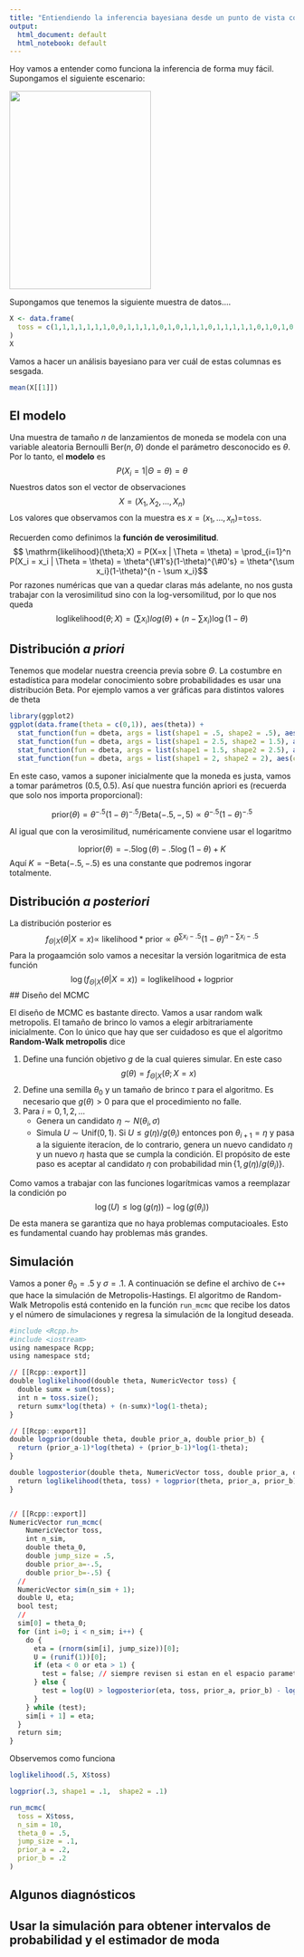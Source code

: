 ---
title: "Entiendiendo la inferencia bayesiana desde un punto de vista computacional"
output:
  html_document: default
  html_notebook: default
---

Hoy vamos a entender como funciona la inferencia de forma muy fácil. Supongamos el siguiente escenario: 

![](./images/cointoss.png){#im1 width=250px height=350px}


Supongamos que tenemos la siguiente muestra de datos....

```{r}
X <- data.frame(
  toss = c(1,1,1,1,1,1,1,0,0,1,1,1,1,0,1,0,1,1,1,0,1,1,1,1,1,0,1,0,1,0,1,0,1,1,0,1,0,1,0,1,0,1,1,1,0,1,1,1,0,1)
)
X
```
 
Vamos a hacer un análisis bayesiano para ver cuál de estas columnas es sesgada.
 
 
```{r}
mean(X[[1]])
```


## El modelo

Una muestra de tamaño $n$ de lanzamientos de moneda se modela con una variable aleatoria Bernoulli $\mathrm{Ber}(n, \Theta)$ donde el parámetro desconocido es $\theta$. Por lo tanto, el **modelo** es 
$$ P(X_i = 1 | \Theta = \theta) = \theta $$
Nuestros datos son el vector de observaciones
$$ X=(X_1, X_2, ... , X_n) $$
Los valores que observamos con la muestra es $x=(x_1, ..., x_n)=$`toss`.

Recuerden como definimos la **función de verosimilitud**.
$$ \mathrm{likelihood}(\theta;X) = P(X=x | \Theta = \theta) = \prod_{i=1}^n P(X_i = x_i | \Theta = \theta) = \theta^{\#1's}(1-\theta)^{\#0's} = \theta^{\sum x_i}(1-\theta)^{n - \sum x_i}$$
Por razones numéricas que van a quedar claras más adelante, no nos gusta trabajar con la verosimilitud sino con la log-versomilitud, por lo que nos queda
$$ \mathrm{loglikelihood}(\theta;X) = (\sum x_i)log(\theta) + (n - \sum x_i)\log(1-\theta) $$

## Distribución *a priori*

Tenemos que modelar nuestra creencia previa sobre $\Theta$. La costumbre en estadística para modelar conocimiento sobre probabilidades es usar una distribución Beta. Por ejemplo vamos a ver gráficas para distintos valores de theta

```{r}
library(ggplot2)
ggplot(data.frame(theta = c(0,1)), aes(theta)) + 
  stat_function(fun = dbeta, args = list(shape1 = .5, shape2 = .5), aes(colour = "a=.5; b=.5")) +
  stat_function(fun = dbeta, args = list(shape1 = 2.5, shape2 = 1.5), aes(colour = "a=2.5; b=1.5")) +
  stat_function(fun = dbeta, args = list(shape1 = 1.5, shape2 = 2.5), aes(colour = "a=1.5; b=2.5")) +
  stat_function(fun = dbeta, args = list(shape1 = 2, shape2 = 2), aes(colour = "a=2; b=2")) + ylab("density")
```


En este caso, vamos a suponer inicialmente que la moneda es justa, vamos a tomar parámetros $(0.5, 0.5)$. Así que nuestra función apriori es (recuerda que solo nos importa proporcional):

$$ \mathrm{prior}(\theta) = \theta^{-.5}(1-\theta)^{-.5} / \mathrm{Beta}(-.5,-,5) \propto \theta^{-.5}(1-\theta)^{-.5}  $$

Al igual que con la verosimilitud, numéricamente conviene usar el logaritmo

$$ \mathrm{loprior}(\theta) = -.5\log(\theta) -.5\log(1-\theta) + K$$
Aquí $K= - \mathrm{Beta}(-.5,-.5)$ es una constante que podremos ingorar totalmente.

## Distribución *a posteriori*

La distribución posterior es 
$$
f_{\Theta|X}({\theta | X=x}) \propto ~ \mathrm{likelihood}*\mathrm{prior} \propto \theta^{\sum x_i-.5}(1-\theta)^{n - \sum x_i -.5} 
$$
Para la progaamción solo vamos a necesitar la versión logaritmica de esta función
$$
\log(f_{\Theta|X}({\theta | X=x})) = \mathrm{loglikelihood}+\mathrm{logprior} 
$$
## Diseño del MCMC

El diseño de MCMC es bastante directo. Vamos a usar random walk metropolis. El tamaño de brinco lo vamos a elegir arbitrariamente inicialmente. Con lo único que hay que ser cuidadoso es que el algoritmo **Random-Walk metropolis** dice

1. Define una función objetivo $g$ de la cual quieres simular. En este caso 
$$g(\theta) = f_{\Theta|X}(\theta;X=x) $$
2. Define una semilla $\theta_0$ y un tamaño de brinco $\tau$ para el algoritmo. Es necesario que $g(\theta) > 0$ para que el procedimiento no falle.
3. Para $i=0,1,2,...$
    + Genera un candidato $\eta \sim N(\theta_i, \sigma)$
    + Simula $U \sim \mathrm{Unif}(0,1)$. Si $U \leq g(\eta)/g(\theta_i)$ entonces pon $\theta_{i+1} = \eta$ y pasa a la siguiente iteracíon, de lo contrario, genera un nuevo candidato $\eta$ y un nuevo $\eta$ hasta que se cumpla la condición. El propósito de este paso es aceptar al candidato $\eta$ con probabilidad $\min\{1, g(\eta)/g(\theta_i)\}$.


Como vamos a trabajar con las funciones logarítmicas vamos a  reemplazar la condición po
$$ \log(U) \leq \log(g(\eta)) - \log(g(\theta_i)) $$
De esta manera se garantiza que no haya problemas computacioales. Esto es fundamental cuando hay problemas más grandes.


## Simulación

Vamos a poner $\theta_0 = .5$ y $\sigma = .1$. A continuación se define el archivo de `C++` que hace la simulación de Metropolis-Hastings. El algoritmo de Random-Walk Metropolis está contenido en la función `run_mcmc` que recibe los datos y el número de simulaciones y regresa la simulación de la longitud deseada.

```{r engine='Rcpp'}
#include <Rcpp.h>
#include <iostream>
using namespace Rcpp;
using namespace std;

// [[Rcpp::export]]
double loglikelihood(double theta, NumericVector toss) {
  double sumx = sum(toss);
  int n = toss.size();
  return sumx*log(theta) + (n-sumx)*log(1-theta);
}

// [[Rcpp::export]]
double logprior(double theta, double prior_a, double prior_b) {
  return (prior_a-1)*log(theta) + (prior_b-1)*log(1-theta);
}

double logposterior(double theta, NumericVector toss, double prior_a, double prior_b) {
  return loglikelihood(theta, toss) + logprior(theta, prior_a, prior_b);
}


// [[Rcpp::export]]
NumericVector run_mcmc(
    NumericVector toss, 
    int n_sim, 
    double theta_0, 
    double jump_size = .5, 
    double prior_a=-.5, 
    double prior_b=-.5) {
  //
  NumericVector sim(n_sim + 1); 
  double U, eta;
  bool test;
  //
  sim[0] = theta_0;
  for (int i=0; i < n_sim; i++) {
    do {
      eta = (rnorm(sim[i], jump_size))[0];
      U = (runif(1))[0]; 
      if (eta < 0 or eta > 1) {
        test = false; // siempre revisen si estan en el espacio parametral
      } else {
        test = log(U) > logposterior(eta, toss, prior_a, prior_b) - logposterior(sim[i], toss, prior_a, prior_b); 
      }
    } while (test);
    sim[i + 1] = eta;
  }
  return sim;
}
```

Observemos como funciona
```{r}
loglikelihood(.5, X$toss)

```
```{r}
logprior(.3, shape1 = .1,  shape2 = .1)
```


```{r}
run_mcmc(
  toss = X$toss,
  n_sim = 10,
  theta_0 = .5,
  jump_size = .1,
  prior_a = .2,
  prior_b = .2
)
```


## Algunos diagnósticos




## Usar la simulación para obtener intervalos de probabilidad y el estimador de moda






